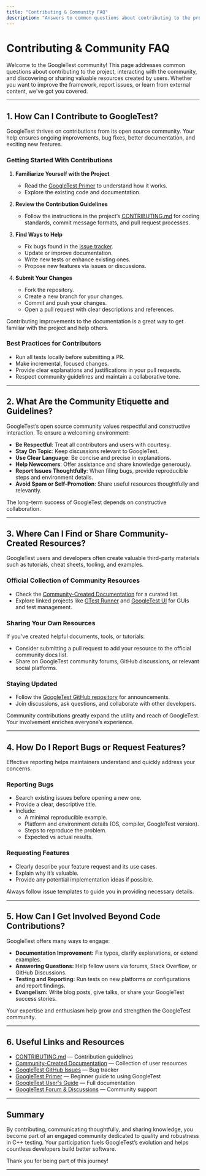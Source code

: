 ```yaml
---
title: "Contributing & Community FAQ"
description: "Answers to common questions about contributing to the project, community etiquette, and how to find or share external resources created by the user community."
---
```


# Contributing & Community FAQ

Welcome to the GoogleTest community! This page addresses common questions about contributing to the project, interacting with the community, and discovering or sharing valuable resources created by users. Whether you want to improve the framework, report issues, or learn from external content, we've got you covered.

---

## 1. How Can I Contribute to GoogleTest?

GoogleTest thrives on contributions from its open source community. Your help ensures ongoing improvements, bug fixes, better documentation, and exciting new features.

### Getting Started With Contributions

1. **Familiarize Yourself with the Project**
   - Read the [GoogleTest Primer](https://google.github.io/googletest/primer.html) to understand how it works.
   - Explore the existing code and documentation.

2. **Review the Contribution Guidelines**
   - Follow the instructions in the project’s [CONTRIBUTING.md](https://github.com/google/googletest/blob/main/CONTRIBUTING.md) for coding standards, commit message formats, and pull request processes.

3. **Find Ways to Help**
   - Fix bugs found in the [issue tracker](https://github.com/google/googletest/issues).
   - Update or improve documentation.
   - Write new tests or enhance existing ones.
   - Propose new features via issues or discussions.

4. **Submit Your Changes**
   - Fork the repository.
   - Create a new branch for your changes.
   - Commit and push your changes.
   - Open a pull request with clear descriptions and references.


<Tip>
Contributing improvements to the documentation is a great way to get familiar with the project and help others.
</Tip>

### Best Practices for Contributors

- Run all tests locally before submitting a PR.
- Make incremental, focused changes.
- Provide clear explanations and justifications in your pull requests.
- Respect community guidelines and maintain a collaborative tone.

---

## 2. What Are the Community Etiquette and Guidelines?

GoogleTest’s open source community values respectful and constructive interaction. To ensure a welcoming environment:

- **Be Respectful**: Treat all contributors and users with courtesy.
- **Stay On Topic**: Keep discussions relevant to GoogleTest.
- **Use Clear Language**: Be concise and precise in explanations.
- **Help Newcomers**: Offer assistance and share knowledge generously.
- **Report Issues Thoughtfully**: When filing bugs, provide reproducible steps and environment details.
- **Avoid Spam or Self-Promotion**: Share useful resources thoughtfully and relevantly.

The long-term success of GoogleTest depends on constructive collaboration.

---

## 3. Where Can I Find or Share Community-Created Resources?

GoogleTest users and developers often create valuable third-party materials such as tutorials, cheat sheets, tooling, and examples.

### Official Collection of Community Resources

- Check the [Community-Created Documentation](https://github.com/google/googletest/blob/main/docs/community_created_documentation.md) for a curated list.
- Explore linked projects like [GTest Runner](https://github.com/nholthaus/gtest-runner) and [GoogleTest UI](https://github.com/ospector/gtest-gbar) for GUIs and test management.

### Sharing Your Own Resources

If you’ve created helpful documents, tools, or tutorials:

- Consider submitting a pull request to add your resource to the official community docs list.
- Share on GoogleTest community forums, GitHub discussions, or relevant social platforms.

### Staying Updated

- Follow the [GoogleTest GitHub repository](https://github.com/google/googletest) for announcements.
- Join discussions, ask questions, and collaborate with other developers.


<Note>
Community contributions greatly expand the utility and reach of GoogleTest. Your involvement enriches everyone’s experience.
</Note>

---

## 4. How Do I Report Bugs or Request Features?

Effective reporting helps maintainers understand and quickly address your concerns.

### Reporting Bugs

- Search existing issues before opening a new one.
- Provide a clear, descriptive title.
- Include:
  - A minimal reproducible example.
  - Platform and environment details (OS, compiler, GoogleTest version).
  - Steps to reproduce the problem.
  - Expected vs actual results.

### Requesting Features

- Clearly describe your feature request and its use cases.
- Explain why it’s valuable.
- Provide any potential implementation ideas if possible.


<Check>
Always follow issue templates to guide you in providing necessary details.
</Check>

---

## 5. How Can I Get Involved Beyond Code Contributions?

GoogleTest offers many ways to engage:

- **Documentation Improvement:** Fix typos, clarify explanations, or extend examples.
- **Answering Questions:** Help fellow users via forums, Stack Overflow, or GitHub Discussions.
- **Testing and Reporting:** Run tests on new platforms or configurations and report findings.
- **Evangelism:** Write blog posts, give talks, or share your GoogleTest success stories.

Your expertise and enthusiasm help grow and strengthen the GoogleTest community.

---

## 6. Useful Links and Resources

- [CONTRIBUTING.md](https://github.com/google/googletest/blob/main/CONTRIBUTING.md) — Contribution guidelines
- [Community-Created Documentation](https://github.com/google/googletest/blob/main/docs/community_created_documentation.md) — Collection of user resources
- [GoogleTest GitHub Issues](https://github.com/google/googletest/issues) — Bug tracker
- [GoogleTest Primer](https://google.github.io/googletest/primer.html) — Beginner guide to using GoogleTest
- [GoogleTest User's Guide](https://google.github.io/googletest/) — Full documentation
- [GoogleTest Forum & Discussions](https://github.com/google/googletest/discussions) — Community support

---

## Summary

By contributing, communicating thoughtfully, and sharing knowledge, you become part of an engaged community dedicated to quality and robustness in C++ testing. Your participation fuels GoogleTest’s evolution and helps countless developers build better software.

Thank you for being part of this journey!

---